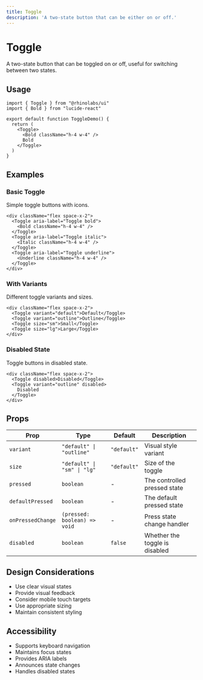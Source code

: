 ```yaml
---
title: Toggle
description: 'A two-state button that can be either on or off.'
---
```


# Toggle

A two-state button that can be toggled on or off, useful for switching between two states.

## Usage

```tsx
import { Toggle } from "@rhinolabs/ui"
import { Bold } from "lucide-react"

export default function ToggleDemo() {
  return (
    <Toggle>
      <Bold className="h-4 w-4" />
      Bold
    </Toggle>
  )
}
```

## Examples

### Basic Toggle

Simple toggle buttons with icons.

```tsx
<div className="flex space-x-2">
  <Toggle aria-label="Toggle bold">
    <Bold className="h-4 w-4" />
  </Toggle>
  <Toggle aria-label="Toggle italic">
    <Italic className="h-4 w-4" />
  </Toggle>
  <Toggle aria-label="Toggle underline">
    <Underline className="h-4 w-4" />
  </Toggle>
</div>
```

### With Variants

Different toggle variants and sizes.

```tsx
<div className="flex space-x-2">
  <Toggle variant="default">Default</Toggle>
  <Toggle variant="outline">Outline</Toggle>
  <Toggle size="sm">Small</Toggle>
  <Toggle size="lg">Large</Toggle>
</div>
```

### Disabled State

Toggle buttons in disabled state.

```tsx
<div className="flex space-x-2">
  <Toggle disabled>Disabled</Toggle>
  <Toggle variant="outline" disabled>
    Disabled
  </Toggle>
</div>
```

## Props

| Prop | Type | Default | Description |
|------|------|---------|-------------|
| `variant` | `"default" \| "outline"` | `"default"` | Visual style variant |
| `size` | `"default" \| "sm" \| "lg"` | `"default"` | Size of the toggle |
| `pressed` | `boolean` | - | The controlled pressed state |
| `defaultPressed` | `boolean` | - | The default pressed state |
| `onPressedChange` | `(pressed: boolean) => void` | - | Press state change handler |
| `disabled` | `boolean` | `false` | Whether the toggle is disabled |

## Design Considerations

- Use clear visual states
- Provide visual feedback
- Consider mobile touch targets
- Use appropriate sizing
- Maintain consistent styling

## Accessibility

- Supports keyboard navigation
- Maintains focus states
- Provides ARIA labels
- Announces state changes
- Handles disabled states
